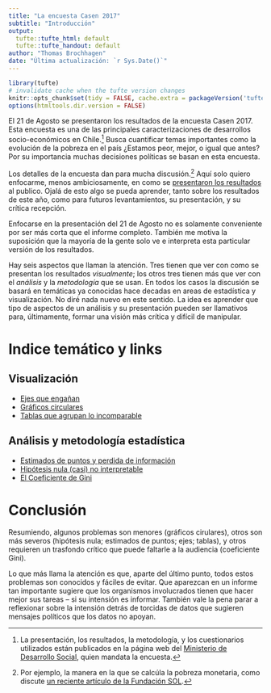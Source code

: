 ```yaml
---
title: "La encuesta Casen 2017"
subtitle: "Introducción"
output:
  tufte::tufte_html: default
  tufte::tufte_handout: default
author: "Thomas Brochhagen"
date: "Última actualización: `r Sys.Date()`" 
---
```

```r
library(tufte)
# invalidate cache when the tufte version changes
knitr::opts_chunk$set(tidy = FALSE, cache.extra = packageVersion('tufte'))
options(htmltools.dir.version = FALSE)
```

El 21 de Agosto se presentaron los resultados de la encuesta Casen 2017. Esta encuesta es una de las principales caracterizaciones de desarrollos socio-económicos en Chile.^[La presentación, los resultados, la metodología, y los cuestionarios utilizados están publicados en la página web del [Ministerio de Desarrollo Social ](http://observatorio.ministeriodesarrollosocial.gob.cl), quien mandata la encuesta.] Busca cuantificar temas importantes como la evolución de la pobreza en el país ¿Estamos peor, mejor, o igual que antes? Por su importancia muchas decisiones políticas se basan en esta encuesta.

Los detalles de la encuesta dan para mucha discusión.^[Por ejemplo, la manera en la que se calcúla la pobreza monetaria, como discute [un reciente artículo de la Fundación SOL](http://www.fundacionsol.cl/2018/09/las-trampas-del-famoso-alquiler-imputado/).] Aquí solo quiero enfocarme, menos ambiciosamente, en como se [presentaron los resultados](http://observatorio.ministeriodesarrollosocial.gob.cl/casen-multidimensional/casen/docs/Presentacion_Sintesis_de_Resultados_Casen_2017.pdf) al publico. Ojalá de esto algo se pueda aprender, tanto sobre los resultados de este año, como para futuros levantamientos, su presentación, y su crítica recepción. 

Enfocarse en la presentación del 21 de Agosto no es solamente conveniente por ser más corta que el informe completo. También me motiva la suposición que la mayoría de la gente solo ve e interpreta esta particular versión de los resultados.

Hay seis aspectos que llaman la atención. Tres tienen que ver con como se presentan los resultados *visualmente*; los otros tres tienen más que ver con el *análisis* y la *metodología* que se usan. En todos los casos la discusión se basará en temáticas ya conocidas hace decadas en areas de estadística y visualización. No diré nada nuevo en este sentido. La idea es aprender que tipo de aspectos de un análisis y su presentación pueden ser llamativos para, últimamente, formar una visión más crítica y difícil de manipular.

# Indice temático y links
## Visualización 
* [Ejes que engañan](./casen2017/01ejes.html)
* [Gráficos circulares](./casen2017/02pie-charts.html)
* [Tablas que agrupan lo incomparable](./casen2017/03tablas)

## Análisis y metodología estadística
* [Estimados de puntos y perdida de información](./casen2017/04point-estimates.html)
* [Hipótesis nula (casi) no interpretable](./casen2017/05nht.html)
* [El Coeficiente de Gini](./casen2017/06gini.html)

# Conclusión
Resumiendo, algunos problemas son menores (gráficos cirulares), otros son más severos (hipótesis nula; estimados de puntos; ejes; tablas), y otros requieren un trasfondo crítico que puede faltarle a la audiencia (coeficiente Gini). 

Lo que más llama la atención es que, aparte del último punto, todos estos problemas son conocidos y fáciles de evitar. Que aparezcan en un informe tan importante sugiere que los organismos involucrados tienen que hacer mejor sus tareas -- si su intensión es informar. También vale la pena parar a reflexionar sobre la intensión detrás de torcidas de datos que sugieren mensajes políticos que los datos no apoyan.